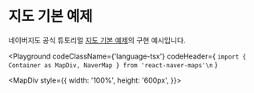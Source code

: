 
# 지도 기본 예제

네이버지도 공식 튜토리얼 [지도 기본 예제](https://navermaps.github.io/maps.js.ncp/docs/tutorial-1-map-simple.example.html)의 구현 예시입니다.

<Playground
  codeClassName={'language-tsx'}
  codeHeader={
`import { Container as MapDiv, NaverMap } from 'react-naver-maps'\n`
  }
>  
  <MapDiv style={{
    width: '100%',
    height: '600px',
  }}>
    <NaverMap />
  </MapDiv>
</Playground>

